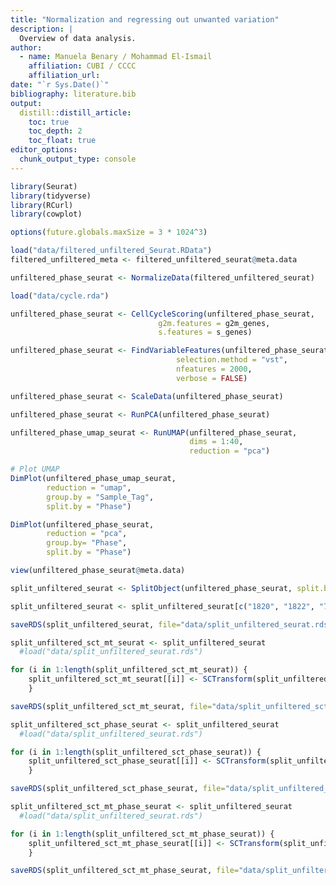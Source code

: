 ```yaml
---
title: "Normalization and regressing out unwanted variation"
description: |
  Overview of data analysis.
author:
  - name: Manuela Benary / Mohammad El-Ismail
    affiliation: CUBI / CCCC
    affiliation_url: 
date: "`r Sys.Date()`"
bibliography: literature.bib
output: 
  distill::distill_article:
    toc: true
    toc_depth: 2
    toc_float: true
editor_options: 
  chunk_output_type: console
---
```


```r
library(Seurat)
library(tidyverse)
library(RCurl)
library(cowplot)
```

```r
options(future.globals.maxSize = 3 * 1024^3)
```

```r
load("data/filtered_unfiltered_Seurat.RData")
filtered_unfiltered_meta <- filtered_unfiltered_seurat@meta.data
```

```r
unfiltered_phase_seurat <- NormalizeData(filtered_unfiltered_seurat)
```

```r
load("data/cycle.rda")
```

```r
unfiltered_phase_seurat <- CellCycleScoring(unfiltered_phase_seurat, 
                                 g2m.features = g2m_genes, 
                                 s.features = s_genes)
```

```r
unfiltered_phase_seurat <- FindVariableFeatures(unfiltered_phase_seurat,
                                     selection.method = "vst",
                                     nfeatures = 2000,
                                     verbose = FALSE)
```

```r
unfiltered_phase_seurat <- ScaleData(unfiltered_phase_seurat)
```

```r
unfiltered_phase_seurat <- RunPCA(unfiltered_phase_seurat)
```

```r
unfiltered_phase_umap_seurat <- RunUMAP(unfiltered_phase_seurat,
                                        dims = 1:40,
                                        reduction = "pca")

```

```r
# Plot UMAP                             
DimPlot(unfiltered_phase_umap_seurat,
        reduction = "umap",
        group.by = "Sample_Tag",
        split.by = "Phase")   
```


```r
DimPlot(unfiltered_phase_seurat,
        reduction = "pca",
        group.by= "Phase",
        split.by = "Phase")
```

```r
view(unfiltered_phase_seurat@meta.data)
```

```r
split_unfiltered_seurat <- SplitObject(unfiltered_phase_seurat, split.by = "seq_folder")
```

```r
split_unfiltered_seurat <- split_unfiltered_seurat[c("1820", "1822", "7270", "7271", "7272", "7273")]
```

```r
saveRDS(split_unfiltered_seurat, file="data/split_unfiltered_seurat.rds")
```



```r
split_unfiltered_sct_mt_seurat <- split_unfiltered_seurat 
  #load("data/split_unfiltered_seurat.rds")
```

```r
for (i in 1:length(split_unfiltered_sct_mt_seurat)) {
    split_unfiltered_sct_mt_seurat[[i]] <- SCTransform(split_unfiltered_sct_mt_seurat[[i]], vars.to.regress = c("percent.mt"))
    }
```

```r
saveRDS(split_unfiltered_sct_mt_seurat, file="data/split_unfiltered_sct_mt_seurat.rds")
```



```r
split_unfiltered_sct_phase_seurat <- split_unfiltered_seurat 
  #load("data/split_unfiltered_seurat.rds")
```

```r
for (i in 1:length(split_unfiltered_sct_phase_seurat)) {
    split_unfiltered_sct_phase_seurat[[i]] <- SCTransform(split_unfiltered_sct_phase_seurat[[i]], vars.to.regress = c("S.Score", "G2M.Score"))
    }
```

```r
saveRDS(split_unfiltered_sct_phase_seurat, file="data/split_unfiltered_sct_phase_seurat.rds")
```




```r
split_unfiltered_sct_mt_phase_seurat <- split_unfiltered_seurat
  #load("data/split_unfiltered_seurat.rds")
```

```r
for (i in 1:length(split_unfiltered_sct_mt_phase_seurat)) {
    split_unfiltered_sct_mt_phase_seurat[[i]] <- SCTransform(split_unfiltered_sct_mt_phase_seurat[[i]], vars.to.regress = c("S.Score", "G2M.Score"))
    }
```

```r
saveRDS(split_unfiltered_sct_mt_phase_seurat, file="data/split_unfiltered_sct_mt_phase_seurat.rds")
```